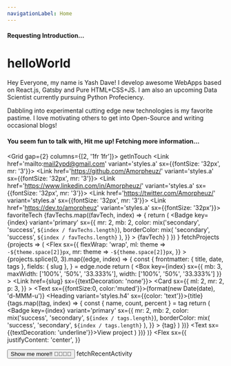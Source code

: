 ```yaml
---
navigationLabel: Home
---
```




<Flex><Spinner height='30' /><h4>Requesting Introduction...</h4></Flex>

# helloWorld
<Message variant='success' mb={2}>
  <Text variant='styles.h4'>Hey Everyone, my name is Yash Dave!</Text>
  I develop awesome WebApps based on React.js, Gatsby and Pure HTML+CSS+JS. I am also an upcoming Data Scientist currently pursuing Python Profeciency.
</Message>

<Message variant='success' mb={2}>Dabbling into experimental cutting edge new technologies is my favorite pastime. I love motivating others to get into Open-Source and writing occasional blogs!</Message>
<br />
<Flex><Spinner height='30' /><h4>You seem fun to talk with, Hit me up! Fetching more information...</h4></Flex>

<Grid gap={2} columns={[2, '1fr 1fr']}>
  <Box>
    <Heading variant='styles.h2' sx={{mb:0}}>getInTouch</Heading>
    <Link href='mailto:mail2ypd@gmail.com' variant='styles.a' sx={{fontSize: '32px', mr: '3'}}><FontAwesomeIcon icon={faEnvelopeSquare} /></Link>
    <Link href='https://github.com/Amorpheuz/' variant='styles.a' sx={{fontSize: '32px', mr: '3'}}><FontAwesomeIcon icon={faGithubSquare} /></Link>
    <Link href='https://www.linkedin.com/in/Amorpheuz/' variant='styles.a' sx={{fontSize: '32px', mr: '3'}}><FontAwesomeIcon icon={faLinkedin} /></Link>
    <Link href='https://twitter.com/Amorpheuz/' variant='styles.a' sx={{fontSize: '32px', mr: '3'}}><FontAwesomeIcon icon={faTwitterSquare} /></Link>
    <Link href='https://dev.to/amorpheuz' variant='styles.a' sx={{fontSize: '32px'}}><FontAwesomeIcon icon={faDev} /></Link>
  </Box>
  <Box>
    <Heading variant='styles.h2' sx={{mb:0}}>favoriteTech</Heading>
    {favTechs.map((favTech, index) => {
        return (
          <Badge
            key={index}
            variant='primary'
            sx={{
              mr: 2,
              mb: 2,
              color: mix('secondary', 'success', `${index / favTechs.length}`),
              borderColor: mix(
                'secondary',
                'success',
                `${index / favTechs.length}`
              ),
            }}
          >
            {favTech}
          </Badge>
        )
      })
    }
  </Box>
</Grid>
<Heading variant='styles.h2'>fetchProjects</Heading>
<SourceList filter='projects'>
  {projects => (
    <Flex
      sx={{
        flexWrap: 'wrap',
        ml: theme => `-${theme.space[2]}px`,
        mr: theme => `-${theme.space[2]}px`,
      }}
    >
      {projects.splice(0, 3).map((edge, index) => {
        const {
          frontmatter: { title, date, tags },
          fields: { slug },
        } = edge.node
        return (
          <Box
            key={index}
            sx={{ mb: 3, maxWidth: ['100%', '50%', '33.333%'], width: ['100%', '50%', '33.333%'] }}
          >
            <Link href={slug} sx={{textDecoration: 'none'}}>
              <Card
                sx={{
                  ml: 2, 
                  mr: 2,
                  p: 3,
                }}
              > 
                <Text sx={{fontSize:0, color:'muted'}}>{format(new Date(date), 'd-MMM-u')}</Text>
                <Heading variant='styles.h4' sx={{color: 'text'}}>{title}</Heading>
                {tags.map((tag, index) => {
                  const { name, count, percent } = tag
                  return (
                    <Badge
                      key={index}
                      variant='primary'
                      sx={{
                        mr: 2,
                        mb: 2,
                        color: mix('success', 'secondary', `${index / tags.length}`),
                        borderColor: mix(
                          'success',
                          'secondary',
                          `${index / tags.length}`
                        ),
                      }}
                    >
                      {tag}
                    </Badge>
                  )
                })}
                <Text sx={{textDecoration: 'underline'}}>View project</Text>
              </Card>
            </Link>
          </Box>
        )
      })}
    </Flex>
  )}
</SourceList>
<Flex 
  sx={{
    justifyContent: 'center',
  }}
>
  <Button as='a' mr={2} href='/projects' variant='primary' >Show me more!! 👨‍💻👩‍💻</Button>
</Flex>
<Divider/>
<Heading variant='styles.h2'>fetchRecentActivity</Heading>

